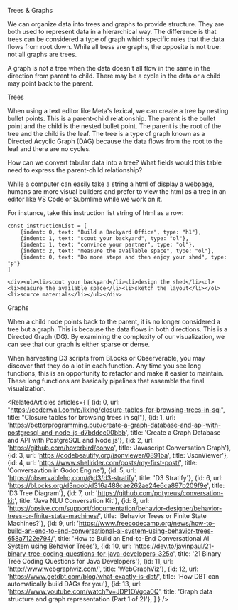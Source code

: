 

<Meta title="menu/missions/trees and graphs" />

<Subtitle>Trees & Graphs</Subtitle>

<Paragraph>
    We can organize data into trees and graphs to provide structure. They are both used to represent data in a hierarchical way. The difference is that trees can be considered a type of graph which specific rules that the data flows from root down. While all tress are graphs, the opposite is not true: not all graphs are trees.
</Paragraph>

<Paragraph>A graph is not a tree when the data doesn't all flow in the same in the direction from parent to child. There may be a cycle in the data or a child may point back to the parent.
</Paragraph>

<SubHeadline>Trees</SubHeadline>

<Paragraph>When using a text editor like Meta's <Link url="https://lexical.dev/">lexical</Link>, we can create a tree by nesting bullet points. This is a parent-child relationship. The parent is the bullet point and the child is the nested bullet point. The parent is the root of the tree and the child is the leaf. The tree is a type of graph known as a Directed Acyclic Graph (DAG) because the data flows from the root to the leaf and there are no cycles.</Paragraph> 

<Paragraph>How can we convert tabular data into a tree? What fields would this table need to express the parent-child relationship?</Paragraph>

<Paragraph>While a computer can easily take a string a html of display a webpage, humans are more visual builders and prefer to view the html as a tree in an editor like VS Code or Submlime while we work on it.</Paragraph>

<Paragraph>For instance, take this instruction list string of html as a row:</Paragraph>

```
const instructionList = [
    {indent: 0, text: "Build a Backyard Office", type: "h1"},
    {indent: 1, text: "scout your backyard", type: "ol"},
    {indent: 1, text: "convince your partner", type: "ol"},
    {indent: 2, text: "measure the available space", type: "ol"},
    {indent: 0, text: "Do more steps and then enjoy your shed", type: "p"}
]
```

```
<div><ul><li>scout your backyard</li><li>design the shed</li><ol><li>measure the available space</li><li>sketch the layout</li></ol><li>source materials</li></ul></div>
```

<TreeStory />


<SubHeadline>Graphs</SubHeadline>

<Paragraph>When a child node points back to the parent, it is no longer considered a tree but a graph. This is because the data flows in both directions. This is a Directed Graph (DG). By examining the complexity of our visualization, we can see that our graph is either sparse or dense. </Paragraph>

<Paragraph>
When harvesting D3 scripts from <Link url="https://bl.ocks.org/">Bl.ocks</Link> or <Link url="https://observablehq.com/">Observerable</Link>, you may discover that they do a lot in each function. Any time you see long functions, this is an opportunity to refactor and make it easier to maintain.
These long functions are basically pipelines that assemble the final visualization. 
</Paragraph>



<RelatedArticles articles={
    [
    {id: 0, url: "https://coderwall.com/p/lixing/closure-tables-for-browsing-trees-in-sql", title: "Closure tables for browsing trees in sql"},
    {id: 1, url: 'https://betterprogramming.pub/create-a-graph-database-and-api-with-postgresql-and-node-js-d7bddcc00bbb', title: 'Create a Graph Database and API with PostgreSQL and Node.js'},
    {id: 2, url: 'https://github.com/hoverbird/convo', title: 'Javascript Conversation Graph'},
    {id: 3, url: 'https://codebeautify.org/jsonviewer/0891ba', title: 'JsonViewer'},
    {id: 4, url: 'https://www.shellrider.com/posts/my-first-post/', title: 'Conversavtion in Godot Engine'},
    {id: 5, url: 'https://observablehq.com/@d3/d3-stratify', title: 'D3 Stratify'},
    {id: 6, url: 'https://bl.ocks.org/d3noob/d316a488cae262ae24e6ca897b209f9e', title: 'D3 Tree Diagram'},
    {id: 7, url: 'https://github.com/pdtyreus/conversation-kit', title: 'Java NLU Conversation Kit'},
    {id: 8, url: 'https://opsive.com/support/documentation/behavior-designer/behavior-trees-or-finite-state-machines/', title: 'Behavior Trees or Finite State Machines?'},
    {id: 9, url: 'https://www.freecodecamp.org/news/how-to-build-an-end-to-end-conversational-ai-system-using-behavior-trees-658a7122e794/', title: 'How to Build an End-to-End Conversational AI System using Behavior Trees'},
    {id: 10, url: 'https://dev.to/javinpaul/21-binary-tree-coding-questions-for-java-developers-325o', title: '21 Binary Tree Coding Questions for Java Developers'},
    {id: 11, url: 'http://www.webgraphviz.com/', title: 'WebGraphViz'},
    {id: 12, url: 'https://www.getdbt.com/blog/what-exactly-is-dbt/', title: 'How DBT can automatically build DAGs for you'},
    {id: 13, url: 'https://www.youtube.com/watch?v=JDP1OVgoa0Q', title: 'Graph data structure and graph representation (Part 1 of 2)'},
    ]
} />

